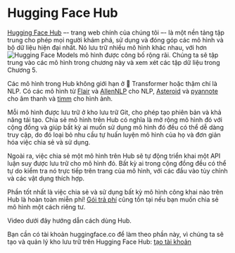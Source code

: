 # Hugging Face Hub

<CourseFloatingBanner
    chapter={4}
    classNames="absolute z-10 right-0 top-0"
/>

[Hugging Face Hub](https://huggingface.co/) –- trang web chính của chúng tôi –- là một nền tảng tập trung cho phép mọi người khám phá, sử dụng và đóng góp các mô hình và bộ dữ liệu hiện đại nhất. Nó lưu trữ nhiều mô hình khác nhau, với hơn ![Hugging Face Models](https://img.shields.io/endpoint?url=https://huggingface.co/api/shields/models&color=brightgreen) mô hình được công bố rộng rãi. Chúng ta sẽ tập trung vào các mô hình trong chương này và xem xét các tập dữ liệu trong Chương 5.

Các mô hình trong Hub không giới hạn ở 🤗 Transformer hoặc thậm chí là NLP. Có các mô hình từ [Flair](https://github.com/flairNLP/flair) và [AllenNLP](https://github.com/allenai/allennlp) cho NLP, [Asteroid](https://github.com/asteroid-team/asteroid) và  [pyannote](https://github.com/pyannote/pyannote-audio) cho âm thanh và [timm](https://github.com/rwightman/pytorch-image-models) cho hình ảnh.

Mỗi mô hình được lưu trữ ở kho lưu trữ Git, cho phép tạo phiên bản và khả năng tái tạo. Chia sẻ mô hình trên Hub có nghĩa là mở rộng mô hình đó với cộng đồng và giúp bất kỳ ai muốn sử dụng mô hình đó đều có thể dễ dàng truy cập, do đó loại bỏ nhu cầu tự huấn luyện mô hình của họ và đơn giản hóa việc chia sẻ và sử dụng.

Ngoài ra, việc chia sẻ một mô hình trên Hub sẽ tự động triển khai một API luận suy được lưu trữ cho mô hình đó. Bất kỳ ai trong cộng đồng đều có thể tự do kiểm tra nó trực tiếp trên trang của mô hình, với các đầu vào tùy chỉnh và các vật dụng thích hợp.

Phần tốt nhất là việc chia sẻ và sử dụng bất kỳ mô hình công khai nào trên Hub là hoàn toàn miễn phí! [Gói trả phí](https://huggingface.co/pricing) cũng tồn tại nếu bạn muốn chia sẻ mô hình một cách riêng tư.

Video dưới đây hướng dẫn cách dùng Hub.

<Youtube id="XvSGPZFEjDY" />

Bạn cần có tài khoản huggingface.co để làm theo phần này, vì chúng ta sẽ tạo và quản lý kho lưu trữ trên Hugging Face Hub: [tạo tài khoản](https://huggingface.co/join)
